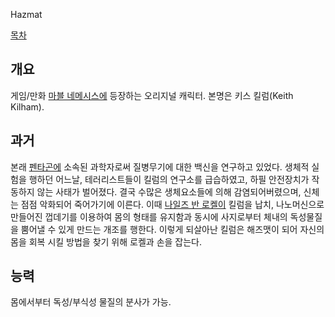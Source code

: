 Hazmat

[[목차]]

== 개요 ==
게임/만화 [[마블 네메시스]]에 등장하는 오리지널 캐릭터. 본명은 키스 킬럼(Keith Kilham).

== 과거 ==
본래 [[펜타곤]]에 소속된 과학자로써 질병무기에 대한 백신을 연구하고 있었다. 생체적 실험을 행하던 어느날, 테러리스트들이 킬럼의 연구소를 급습하였고, 하필 안전장치가 작동하지 않는 사태가 벌어졌다. 결국 수많은 생체요소들에 의해 감염되어버렸으며, 신체는 점점 악화되어 죽어가기에 이른다. 
이때 [[나일즈 반 로켈]]이 킬럼을 납치, 나노머신으로 만들어진 껍데기를 이용하여 몸의 형태를 유지함과 동시에 사지로부터 체내의 독성물질을 뿜어낼 수 있게 만드는 개조를 행한다.
이렇게 되살아난 킬럼은 해즈맷이 되어 자신의 몸을 회복 시킬 방법을 찾기 위해 로켈과 손을 잡는다.

== 능력 ==
몸에서부터 독성/부식성 물질의 분사가 가능.
